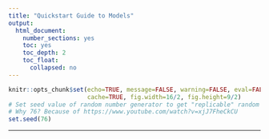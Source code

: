 ```yaml
---
title: "Quickstart Guide to Models"
output:
  html_document:
    number_sections: yes
    toc: yes
    toc_depth: 2
    toc_float:
      collapsed: no
---
```


```r
knitr::opts_chunk$set(echo=TRUE, message=FALSE, warning=FALSE, eval=FALSE, 
                      cache=TRUE, fig.width=16/2, fig.height=9/2)
# Set seed value of random number generator to get "replicable" random numbers.
# Why 76? Because of https://www.youtube.com/watch?v=xjJ7FheCkCU
set.seed(76)
```

<style>
h1{font-weight: 400;}
</style>



***



<!--

# Unsupervised learning

```r
library(tidyverse)
# No outcome variable for unsupervised learning:
iris_predictors <- iris %>% 
  select(-Species)
```


## $k$-means clustering

```r
k <- 2

# Fit kmc
k_means_results <- kmeans(iris_predictors, centers=k)

# Assign each of 150 rows to one of k clusters
clusters <- k_means_results$cluster

# Get cluster centers and add cluster number column
cluster_centers <- k_means_results$centers %>% 
  as_tibble() %>% 
  mutate(cluster = 1:k) %>% 
  select(cluster, everything())
```



# Regularization

```r
library(tidyverse)
credit <- read_csv("http://www-bcf.usc.edu/~gareth/ISL/Credit.csv") %>% 
  select(-X1)
```

## LASSO

### Fit/train model

```r
# Load packages and wrapper function. Note understanding the internal workings
# of this wrapper function is not required. If you're curious why all this is
# needed though: https://github.com/tidyverse/broom/issues/226
library(glmnet)
get_LASSO_coefficients <- function(LASSO_fit){
  coeff_values <- LASSO_fit %>% 
    broom::tidy() %>% 
    as_tibble() %>% 
    select(-c(step, dev.ratio)) %>% 
    tidyr::complete(lambda, nesting(term), fill = list(estimate = 0)) %>% 
    arrange(desc(lambda)) %>% 
    select(term, estimate, lambda)
  return(coeff_values)
}

# 1. Define model formula
model_formula <- as.formula("Balance ~ Income + Limit + Rating + Student + Cards + Age + Education + Married")

# 2. Define "model matrix"
# Note that:
# -This function conveniently converts all categorical outcomes to numerical
# ones using "one-hot encoding" as defined in the flashcard for Lec 3.7.
# -We also remove the first column corresponding to the intercept
predictor_matrix <- model.matrix(model_formula, data = credit)[, -1]

# 3. Define values of tuning/complexity parameter lambda
# Note: we set them to increase at an exponential rate in powers of 10
lambda_inputs <- 10^seq(-2, 10, length = 100)

# 4. Fit the model using glmnet
# Note:
# -Setting alpha=1 corresponds to LASSO, while setting alpha=0 corresponds to
# ridge regression
# -Here we manually specify the lambda values to use. If we didn't set lambda =
# lambda_inputs, glmnet() would choose default values.
LASSO_fit <- glmnet(x=predictor_matrix, y=credit$Balance, alpha = 1, lambda = lambda_inputs)

# 5. Get beta-hat coefficients for ALL values of knob/tuning parameter lambda
LASSO_coefficients <- get_LASSO_coefficients(LASSO_fit)
```


### Coefficients analysis

For each value of the $\lambda$ tuning parameter contained in the `lambda_inputs`
vector we specified above, let's look at all the $\widehat{\beta}$ coefficients:

```r
ggplot(LASSO_coefficients, aes(x=lambda, y=estimate, col=term)) +
  geom_line() +
  labs(x="lambda", y="beta-hat coefficient estimate")
```

There are two problems with this plot:

1. We're not interested in the value of the intercept, since this is left out
of complexity penalization. So let's ignore this.
1. The values of $\lambda$ on the x-axis are difficult to see, so let's rescale
the x-axis to be on a $\log10$ scale:

```r
plot_LASSO_coefficients <- LASSO_coefficients %>% 
  filter(term != "(Intercept)") %>% 
  ggplot(aes(x=lambda, y=estimate, col=term)) +
  geom_line() +
  scale_x_log10() +
  labs(x="lambda (log10-scale)", y="beta-hat coefficient estimate",
       title="LASSO regularized coefficient for each lambda value")
plot_LASSO_coefficients
```


### Crossvalidation

How do we do crossvalidation to find the optimal value $\lambda^*$ of $\lambda$
that yields the $\widehat{\beta}$'s for the predictive model that in turn yields the
lowest MSE? Easy! Just add `cv.` to previous `glmnet()` call. Let's pull out the

* Value $\lambda^*$ corresponding to the minimal MSE (red line in plot below)
* Value of $\lambda^*_{1SE}$ corresponding to the simplest model within one
standard error of minimal MSE (blue line in plot below)

```r
LASSO_CV <- cv.glmnet(x=predictor_matrix, y=credit$Balance, alpha=1, lambda=lambda_inputs)

# Optimal lambdas
lambda_star <- LASSO_CV$lambda.min
lambda_star_1SE <- LASSO_CV$lambda.1se
```

Let's plot the result in base R. Note that here we are plotting $\log(\lambda)$
on the x-axis instead of $\lambda$ on a $\log10$-scale like we did in the earlier
plot "LASSO regularized coefficient for each lambda value".

```r
plot(LASSO_CV)
abline(v=log(lambda_star), col="red")
abline(v=log(lambda_star_1SE), col="blue")
```

What does this mean in terms of the values of the $\widehat{\beta}$'s? Let's revisit
the earlier plot "LASSO regularized coefficient for each lambda value" but plot the 
two $\lambda$ values with red and blue lines again.

```r
plot_LASSO_coefficients <- plot_LASSO_coefficients +
  geom_vline(xintercept = lambda_star, col="red", alpha=0.4, linetype="dashed") +
  geom_vline(xintercept = lambda_star_1SE, col="blue", alpha=0.4, linetype="dashed")
plot_LASSO_coefficients
```

Let's zoom-in for a closer look:

```r
plot_LASSO_coefficients +
  coord_cartesian(xlim=c(1, 1000), ylim=c(-1, 1))
```

Notice the order in which the $\widehat{\beta}$'s drop to 0, from first to last:

1. Education (olive green)
1. Whether or not they are married (smurf blue)
1. Age (red)
1. Number of cards (gold)
1. Income (green)
1. Whether or not they are a student (pink)
1. Credit limit (teal)
1. Rating (light purple)




### Predict outcomes for test data

Let's use the optimal $\lambda^*$ corresponding to the simplest model within one standard error of minimal MSE for our predictions by setting `s=lambda_star_1SE` (BTW `s` is a horrible name for a function argument):

```r
y_hat <- predict(LASSO_fit, newx=predictor_matrix, s=lambda_star_1SE) %>% 
  as.vector()
hist(y_hat)
```



```r
# compute_z_score <- function(x){
#   z <- (x-mean(x))/sd(x)
#   return(z)
# }
# 
# # Convert all numerical variables to z-scores:
# credit_rescaled <- credit %>%
#   mutate_if(is.numeric, compute_z_score)
# 
# # 1. Define model formula
# model_formula <- as.formula("Balance ~ Income + Limit + Rating + Student + Cards + Age + Education + Married")
# # 2. Define "model matrix"
# predictor_matrix <- model.matrix(model_formula, data = credit_rescaled)[, -1]
# # 3. Define values of tuning/complexity parameter lambda
# lambda_inputs <- 10^seq(-2, 10, length = 100)
# # 4. Fit the model using glmnet
# LASSO_fit <- glmnet(x=predictor_matrix, y=credit_rescaled$Balance, alpha=1, lambda=lambda_inputs)
# # 5. Get beta-hat coefficients for ALL values of knob/tuning parameter lambda
# LASSO_coefficients <- get_LASSO_coefficients(LASSO_fit)
# 
# # 1. Run crossvalidation
# LASSO_CV <- cv.glmnet(x=predictor_matrix, y=credit_rescaled$Balance, alpha=1, lambda=lambda_inputs)
# # 2. Get optimal lambdas
# lambda_star <- LASSO_CV$lambda.min
# lambda_star_1SE <- LASSO_CV$lambda.1se
# # 3. Plot optimal 
# plot(LASSO_CV)
# abline(v=log(lambda_star), col="red")
# abline(v=log(lambda_star_1SE), col="blue")
# 
# # A lot going on!
# LASSO_coefficients %>%
#   filter(term != "(Intercept)") %>%
#   ggplot(aes(x=lambda, y=estimate, col=term)) +
#   geom_line() +
#   scale_x_log10() +
#   coord_cartesian(xlim=c(min(lambda_inputs), 1)) +
#   labs(x="lambda (log10-scale)", y="beta-hat estimate (for rescaled numerical predictors)") +
#   geom_vline(xintercept = lambda_star, col="red", alpha=0.4, linetype="dashed") +
#   geom_vline(xintercept = lambda_star_1SE, col="blue", alpha=0.4, linetype="dashed")
```









# Categorical outcomes ($\geq$ 2 levels)

```r
library(tidyverse)
iris <- iris %>%
  as_tibble() %>%
  # Add ID column:
  mutate(ID = 1:n()) %>% 
  select(ID, Species, Sepal.Length, Sepal.Width)
```

## Classification and regression trees

### Fit/train model

```r
library(rpart)
model_formula <- as.formula(Species ~ Sepal.Length + Sepal.Width)
tree_parameters <- rpart.control(maxdepth = 3)
model_CART <- rpart(model_formula, data = iris, control=tree_parameters)

# Alas there is no broom functionality; this won't work
# model_CART %>% broom::tidy()
# 
# Use these instead, but they are not that helpful IMO
# print(model_CART)
# summary(model_CART)

# Plot
plot(model_CART, margin=0.25)
text(model_CART, use.n = TRUE)
title("Predicting iris species using sepal length & width")
box()
```


Where "Yes, go left. No, go right." So for example, recall our outcome variable
is a categorical variable with 3 levels: setosa, versicolor, and virginia.

```r
iris %>% 
  filter(Sepal.Length < 5.45, Sepal.Width < 2.8) %>% 
  count(Species)
```

and

```r
iris %>% 
  filter(Sepal.Length >= 5.45, Sepal.Length < 6.15, Sepal.Width < 3.1) %>% 
  count(Species)
```


### Get fitted probabilities/predictions

**Output 1:** Get fitted probabilities

```r
p_hat_matrix <- model_CART %>% 
  predict(type = "prob", newdata = iris)

# Look at a random sample of 5 of them
p_hat_matrix %>% 
  as_tibble() %>% 
  sample_n(5)

# Score/error
MLmetrics::MultiLogLoss(y_true = iris$Species, y_pred = p_hat_matrix)
```

**Output 2:** Get explicit predictions y_hat based on fitted probabilities with
ties broken at random.

```r
y_hat <- model_CART %>% 
  predict(newdata=iris, type="class")

# Score/error
MLmetrics::Accuracy(y_true = iris$Species, y_pred = y_hat)
MLmetrics::ConfusionMatrix(y_true = iris$Species, y_pred = y_hat)
```
```r
y_hat <- model_CART %>% 
  predict(newdata=iris, type="class")

# Score/error
MLmetrics::Accuracy(y_true = iris$Species, y_pred = y_hat)
MLmetrics::ConfusionMatrix(y_true = iris$Species, y_pred = y_hat)
```



## $k$-nearest neighbors

### Fit/train model

```r
library(caret)
library(MLmetrics)

k <- 3
model_formula <- as.formula(Species ~ Sepal.Length + Sepal.Width)
model_knn <- caret::knn3(model_formula, data=iris, k = k)
```

### Get fitted probabilities/predictions

**Output 1:** Get fitted probabilities

```r
p_hat_matrix <- model_knn %>% 
  predict(newdata=iris, type="prob") %>% 
  round(3)

# Look at a random sample of 5 of them
p_hat_matrix %>% 
  as_tibble() %>% 
  sample_n(5)

# Score/error
MLmetrics::MultiLogLoss(y_true = iris$Species, y_pred = p_hat_matrix)
```

**Output 2:** Get explicit predictions y_hat based on fitted probabilities with
ties broken at random.

```r
y_hat <- model_knn %>% 
  predict(newdata=iris, type="class")

# Score/error
MLmetrics::Accuracy(y_true = iris$Species, y_pred = y_hat)
MLmetrics::ConfusionMatrix(y_true = iris$Species, y_pred = y_hat)
```
```r
y_hat <- model_knn %>% 
  predict(newdata=iris, type="class")

# Score/error
MLmetrics::Accuracy(y_true = iris$Species, y_pred = y_hat)
MLmetrics::ConfusionMatrix(y_true = iris$Species, y_pred = y_hat)
```


# Binary outcomes (2 levels)

```r
library(tidyverse)
library(broom)
library(okcupiddata)

profiles <- profiles %>%
  as_tibble() %>%
  # Create binary outcome variable y:
  mutate(y = ifelse(sex=="f", 1, 0)) %>%
  # Remove heights below 50 inches:
  filter(height>50) %>%
  # Add ID column:
  mutate(ID = 1:n()) %>%
  select(ID, sex, y, height) %>%
  # Remove all rows with NA missing values:
  na.omit()
profiles_train <- profiles %>% 
  sample_frac(0.5)
profiles_test <- profiles %>% 
  anti_join(profiles_train, by="ID")
```

## Logistic regression via `glm`

### Fit/train model

```r
model_formula <- as.formula(y~height)
model_logistic <- glm(model_formula, data=profiles_train, family="binomial")

# 1.a) Extract regression table in tidy format
model_logistic %>% 
  broom::tidy(conf.int=TRUE)

# 1.b) Extract point-by-point info in tidy format
model_logistic %>% 
  broom::augment() %>% 
  as_tibble() %>% 
  sample_n(5)

# 1.c) Extract summary stats info in tidy format
model_logistic %>% 
  broom::glance()
```

### Predict outcomes for test data

```r
# 2. Make predictions on test data
# Method 1:
# -input: profiles_test is a data frame
# -output: log_odds_hat is a vector of log odds
log_odds_hat <- predict(model_logistic, newdata=profiles_test)
p_hat <- 1/(1 + exp(-log_odds_hat))

# Method 2: All new variables start with a period
model_logistic %>% 
  broom::augment(newdata=profiles_test) %>% 
  as_tibble() %>% 
  mutate(p_hat = 1/(1 + exp(-.fitted))) %>% 
  sample_n(5)
```

### Plot

```r
fitted_model <- model_logistic %>% 
  broom::augment() %>% 
  as_tibble() %>% 
  mutate(p_hat = 1/(1 + exp(-.fitted)))
predictions <- model_logistic %>% 
  broom::augment(newdata=profiles_test) %>% 
  mutate(p_hat = 1/(1 + exp(-.fitted)))

# Logistic regression is fitted in log-odds(p) space
ggplot(NULL) +
  geom_line(data=fitted_model, aes(x=height, y=.fitted), col="blue") +
  geom_point(data=predictions, aes(x=height, y=.fitted), col="red") +
  labs(x="height (in inches)", y="Fitted log-odds of p_hat", title="Fitted log-odds of probability of being female vs height")

# Convert back to probability space
ggplot(NULL) +
  # Add observed binary y's, and put a little random jitter to the points
  geom_jitter(data=fitted_model, aes(x=height, y=y), height=0.05, alpha=0.05) +
  geom_line(data=fitted_model, aes(x=height, y=p_hat), col="blue") +
  geom_point(data=predictions, aes(x=height, y=p_hat), col="red") +
  labs(x="height (in inches)", y="p_hat", title="Fitted probability of being female vs height")
```

### ROC curve {#ROC_curve}

```r
profiles_train_augmented <- model_logistic %>% 
  broom::augment() %>% 
  as_tibble() %>% 
  mutate(p_hat = 1/(1+exp(-.fitted)))

library(ROCR)
# This bit of code computes the ROC curve
pred <- prediction(predictions = profiles_train_augmented$p_hat, labels = profiles_train_augmented$y)
perf <- performance(pred, "tpr","fpr")

# This bit of code computes the Area Under the Curve
auc <- as.numeric(performance(pred,"auc")@y.values)
auc

# This bit of code prints it
plot(perf, main=paste("Area Under the Curve =", round(auc, 3)))
abline(c(0, 1), lty=2)
```




# Continuous outcomes

```r
library(tidyverse)
library(broom)

# Continuous outcome:
mtcars <- mtcars %>% 
  mutate(ID = 1:n()) %>% 
  select(ID, mpg, hp) %>% 
  as_tibble()
mtcars_train <- mtcars %>% 
  sample_frac(0.5)
mtcars_test <- mtcars %>% 
  anti_join(mtcars_train, by="ID")
```


## Regression via `lm`

### Fit/train model

```r
model_formula <- as.formula("mpg ~ hp")
model_lm <- lm(model_formula, data=mtcars_train)

# 1.a) Extract regression table in tidy format
model_lm %>% 
  broom::tidy(conf.int=TRUE)

# 1.b) Extract point-by-point info in tidy format
model_lm %>% 
  broom::augment() %>% 
  as_tibble() %>% 
  sample_n(5)

# 1.c) Extract summary stats info in tidy format
model_lm %>% 
  broom::glance()
```

### Predict outcomes for test data

```r
# 2. Make predictions on test data
# Method 1:
# -input: mtcars_test is a data frame
# -output: y_hat is a vector
y_hat <- predict(model_lm, newdata=mtcars_test)

# Method 2: All new variables start with a period
model_lm %>% 
  broom::augment(newdata=mtcars_test) %>% 
  as_tibble() %>% 
  sample_n(5)
```

### Plot

```r
fitted_model <- model_lm %>% 
  broom::augment() %>% 
  as_tibble()
predictions <- model_lm %>% 
  broom::augment(newdata=mtcars_test)

ggplot(NULL) +
  geom_point(data=fitted_model, aes(x=hp, y=mpg)) +
  geom_line(data=fitted_model, aes(x=hp, y=.fitted), col="blue") +
  geom_point(data=predictions, aes(x=hp, y=.fitted), col="red") +
  labs(x="Horse power", y="Miles per gallon")
```



## LOESS {#loess}

### Fit/train model

```r
model_formula <- as.formula("mpg ~ hp")
model_loess <- loess(model_formula, data=mtcars_train, span=0.9)

# 1.a) Extract point-by-point info in tidy format
model_loess %>% 
  broom::augment() %>% 
  as_tibble() %>% 
  sample_n(5)
```

### Predict outcomes for test data

```r
# 2. Make predictions on test data
# Method 1:
# -input: mtcars_test is a data frame
# -output: y_hat is a vector
y_hat <- predict(model_loess, newdata=mtcars_test)

# Method 2: All new variables start with a period
model_loess %>% 
  broom::augment(newdata=mtcars_test) %>% 
  sample_n(5)
```

### Plot

```r
fitted_model <- model_loess %>% 
  broom::augment() %>% 
  as_tibble()
predictions <- model_loess %>% 
  broom::augment(newdata=mtcars_test) %>% 
  as_tibble()

ggplot(NULL) +
  geom_point(data=fitted_model, aes(x=hp, y=mpg)) +
  geom_line(data=fitted_model, aes(x=hp, y=.fitted), col="blue") +
  geom_point(data=predictions, aes(x=hp, y=.fitted), col="red") +
  labs(x="Horse power", y="Miles per gallon")
```





## Splines {#splines}

### Fit/train model

```r
model_spline <- smooth.spline(x=mtcars_train$hp, y=mtcars_train$mpg, df = 4)

# 1.a) Extract point-by-point info in tidy format
model_spline %>% 
  broom::augment() %>% 
  as_tibble() %>% 
  sample_n(5)

# 1.b) Extract summary stats info in tidy format
model_spline %>% 
  broom::glance()
```

### Predict outcomes for test data

```r
# 2. Make predictions on test data
# Method 1:
# -input: mtcars_test$hp is a vector
# -output: is a list with two slots: x & y
spline_fitted <- predict(model_spline, x=mtcars_test$hp)

# Convert y_hat to tibble data frame with x, y columns
spline_fitted <- spline_fitted %>% 
  as_tibble() %>% 
  rename(hp = x, .fitted = y)

y_hat <- spline_fitted$.fitted
```

### Plot

```r
fitted_model <- model_spline %>% 
  broom::augment() %>% 
  as_tibble() %>% 
  rename(hp = x, mpg = y)
predictions <- mtcars_test %>% 
  mutate(.fitted = y_hat)

ggplot(NULL) +
  geom_point(data=fitted_model, aes(x=hp, y=mpg)) +
  geom_line(data=fitted_model, aes(x=hp, y=.fitted), col="blue") +
  geom_point(data=predictions, aes(x=hp, y=.fitted), col="red") +
  labs(x="Horse power", y="Miles per gallon")
```


-->
